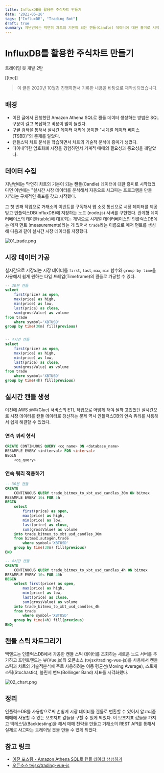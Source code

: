 ```yaml
---
title: InfluxDB를 활용한 주식차트 만들기
date: '2021-05-20'
tags: ["InfluxDB", "Trading Bot"]
draft: true
summary: 지난번에는 막연히 차트의 기본이 되는 캔들(Candle) 데이터에 대한 흥미로 시작했었다면 이번에는 "실시간 시장 데이터를 분석해서 자동으로 사고파는 프로그램을 만들자"라는 구체적인 목표를 갖고 시작했다.
---
```


# InfluxDB를 활용한 주식차트 만들기

트레이딩 봇 개발 2탄

[[toc]]

> 이 글은 2020년 10월경 진행하면서 기록한 내용을 바탕으로 재작성되었습니다.

## 배경

* 이전 글에서 진행했던 Amazon Athena SQL로 캔들 데이터 생성하는 방법은 SQL 구문이 길고 복잡하고 비용이 많이 들었다.
* 구글 검색을 통해서 실시간 데이터 처리에 용이한 "시계열 데이터 베이스(TSBD)"의 존재를 알았다.
* 캔들스틱 차트 분석을 학습하면서 차트의 기술적 분석에 흥미가 생겼다.
* 다이내믹한 암호화폐 시장을 경험하면서 기계적 매매의 필요성과 중요성을 깨달았다.

## 데이터 수집

지난번에는 막연히 차트의 기본이 되는 캔들(Candle) 데이터에 대한 흥미로 시작했었다면 이번에는 "실시간 시장 데이터를 분석해서 자동으로 사고파는 프로그램을 만들자"라는 구체적인 목표를 갖고 시작했다.

그 첫 번째 작업으로 거래소의 이벤트를 구독해서 웹 소켓 통신으로 시장 데이터를 제공받고 인플럭스DB(InfluxDB)에 저장하는 노드 (node.js) 서버를 구현했다. 관계형 데이터베이스의 테이블(table)에 대응되는 개념으로 시계열 데이터베이스인 인플럭스DB에는 메저 먼트 (measurements)라는 게 있어서 `trade`라는 이름으로 메저 먼트를 생성해 다음과 같이 실시간 시장 데이터를 저장했다.

![01_trade.png](./img/01_trade.png)

## 시장 데이터 가공

실시간으로 저장되는 시장 데이터를 `first`, `last`, `max`, `min` 함수와 `group by time`을 사용해서 쉽게 원하는 타임 프레임(Timeframe)의 캔들로 가공할 수 있다.

```sql
-- 30분 캔들
select 
    first(price) as open,
    max(price) as high,
    min(price) as low,
    last(price) as close, 
    sum(grossValue) as volume 
from trade 
    where symbol='XBTUSD'
group by time(30m) fill(previous)


-- 4시간 캔들
select 
    first(price) as open,
    max(price) as high,
    min(price) as low,
    last(price) as close, 
    sum(grossValue) as volume 
from trade 
    where symbol='XBTUSD'
group by time(4h) fill(previous)
```

## 실시간 캔들 생성

이전에 AWS 글루(Glue) 서비스의 ETL 작업으로 어떻게 해야 될까 고민했던 실시간으로 시장 데이터를 캔들 데이터로 갱신하는 문제 역시 인플럭스DB의 연속 쿼리를 사용해서 쉽게 해결할 수 있었다.

### 연속 쿼리 형식

```sql
CREATE CONTINUOUS QUERY <cq_name> ON <database_name>
RESAMPLE EVERY <infterval> FOR <interval>
BEGIN 
    <cq_query>
```

### 연속 쿼리 적용하기

```sql
-- 30분 캔들
CREATE
    CONTINUOUS QUERY trade_bitmex_to_xbt_usd_candles_30m ON bitmex 
RESAMPLE EVERY 10s FOR 5h 
BEGIN 
    select 
        first(price) as open,
        max(price) as high,
        min(price) as low,
        last(price) as close,
        sum(grossValue) as volume 
    into trade_bitmex_to_xbt_usd_candles_30m 
    from bitmex.autogen.trade
        where symbol='XBTUSD'
    group by time(30m) fill(previous)
END

-- 4시간 캔들
CREATE
    CONTINUOUS QUERY trade_bitmex_to_xbt_usd_candles_4h ON bitmex
RESAMPLE EVERY 10s FOR 40h
BEGIN
    select first(price) as open,
        max(price) as high,
        min(price) as low,
        last(price) as close,
        sum(grossValue) as volume
    into trade_bitmex_to_xbt_usd_candles_4h
    from trade
        where symbol='XBTUSD'
    group by time(4h) fill(previous)
END;

```

## 캔들 스틱 차트그리기

백엔드는 인플럭스DB에서 가공한 캔들 스틱 데이터를 조회하는 새로운 노드 서버를 추가하고 프런트엔드는 뷰(Vue.js)와 오픈소스 (tvjsx/trading-vue-js)를 사용해서 캔들 스틱과 차트의 기술적분석에 주로 사용하려는 이동 평균선(Moving Average), 스토캐스틱(Stochastic), 볼린저 밴드(Bollinger Band) 지표를 시각화했다.

![02_chart.png](./img/02_chart.png)

## 정리

인플럭스DB를 사용함으로써 손쉽게 시장 데이터를 캔들로 변환할 수 있어서 알고리즘 매매에 사용할 수 있는 보조지표 값들을 구할 수 있게 되었다. 이 보조지표 값들을 가지고 백테스팅(Backtesting)을 해서 매매 전략을 만들고 거래소의 REST API를 통해서 실제로 사고파는 트레이딩 봇을 만들 수 있게 되었다.

## 참고 링크

* [이전 포스팅 - Amazon Athena SQL로 캔들 데이터 생성하기](/blog/2021/04/25/making-trading-bot-1.html)
* [오픈소스 tvjsx/trading-vue-js](https://github.com/tvjsx/trading-vue-js)
